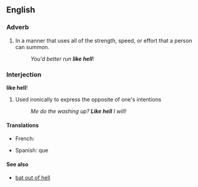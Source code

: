 ==English==

===Adverb===
{{en-adv|pos=[[like]] [[hell]]|-}}

# In a manner that uses all of the strength, speed, or effort that a person can summon.
#: ''You'd better run '''like hell'''''!

===Interjection===
'''like hell'''!

# Used ironically to express the opposite of one's intentions
#: ''Me do the washing up? '''Like hell''' I will!''

====Translations====
{{trans-top}}
* French: {{t+|fr|putain que}}
{{trans-mid}}
* Spanish: {{t+|es|a huevo}} que
{{trans-bottom}}

====See also====
* [[bat out of hell]]
